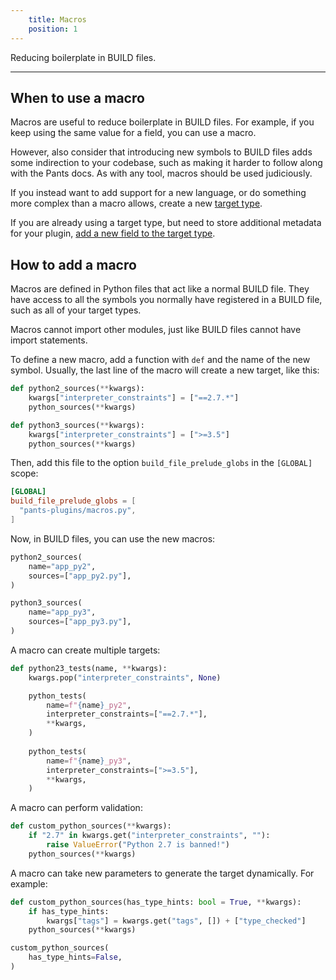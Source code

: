 ```yaml
---
    title: Macros
    position: 1
---
```



Reducing boilerplate in BUILD files.

---

## When to use a macro
Macros are useful to reduce boilerplate in BUILD files. For example, if you keep using the same value for a field, you can use a macro. 

However, also consider that introducing new symbols to BUILD files adds some indirection to your codebase, such as making it harder to follow along with the Pants docs. As with any tool, macros should be used judiciously.

If you instead want to add support for a new language, or do something more complex than a macro allows, create a new [target type](doc:target-api-new-targets).

If you are already using a target type, but need to store additional metadata for your plugin, [add a new field to the target type](doc:target-api-extending-targets).
## How to add a macro
Macros are defined in Python files that act like a normal BUILD file. They have access to all the symbols you normally have registered in a BUILD file, such as all of your target types. 

Macros cannot import other modules, just like BUILD files cannot have import statements.

To define a new macro, add a function with `def` and the name of the new symbol. Usually, the last line of the macro will create a new target, like this:
```python title="pants-plugins/macros.py"
def python2_sources(**kwargs):
    kwargs["interpreter_constraints"] = ["==2.7.*"]
    python_sources(**kwargs)

def python3_sources(**kwargs):
    kwargs["interpreter_constraints"] = [">=3.5"]
    python_sources(**kwargs)
```

Then, add this file to the option `build_file_prelude_globs` in the `[GLOBAL]` scope:
```toml title="pants.toml"
[GLOBAL]
build_file_prelude_globs = [
  "pants-plugins/macros.py",
]
```

Now, in BUILD files, you can use the new macros:
```python title="project/BUILD"
python2_sources(
    name="app_py2",
    sources=["app_py2.py"],
)

python3_sources(
    name="app_py3",
    sources=["app_py3.py"],
)
```

A macro can create multiple targets:
```python title="pants-plugins/macros.py"
def python23_tests(name, **kwargs):
    kwargs.pop("interpreter_constraints", None)

    python_tests(
        name=f"{name}_py2",
        interpreter_constraints=["==2.7.*"],
        **kwargs,
    )
 
    python_tests(
        name=f"{name}_py3",
        interpreter_constraints=[">=3.5"],
        **kwargs,
    )

```

A macro can perform validation:
```python title="pants-plugins/macros.py"
def custom_python_sources(**kwargs):
    if "2.7" in kwargs.get("interpreter_constraints", ""):
        raise ValueError("Python 2.7 is banned!")
    python_sources(**kwargs)
```

A macro can take new parameters to generate the target dynamically. For example:

<Tabs>
<TabItem value="pants-plugins/macros.py" label="pants-plugins/macros.py">

```python
def custom_python_sources(has_type_hints: bool = True, **kwargs):
    if has_type_hints:
        kwargs["tags"] = kwargs.get("tags", []) + ["type_checked"]
    python_sources(**kwargs)
```
</TabItem>
<TabItem value="project/BUILD" label="project/BUILD">

```python
custom_python_sources(
    has_type_hints=False,
)
```
</TabItem>
</Tabs>
